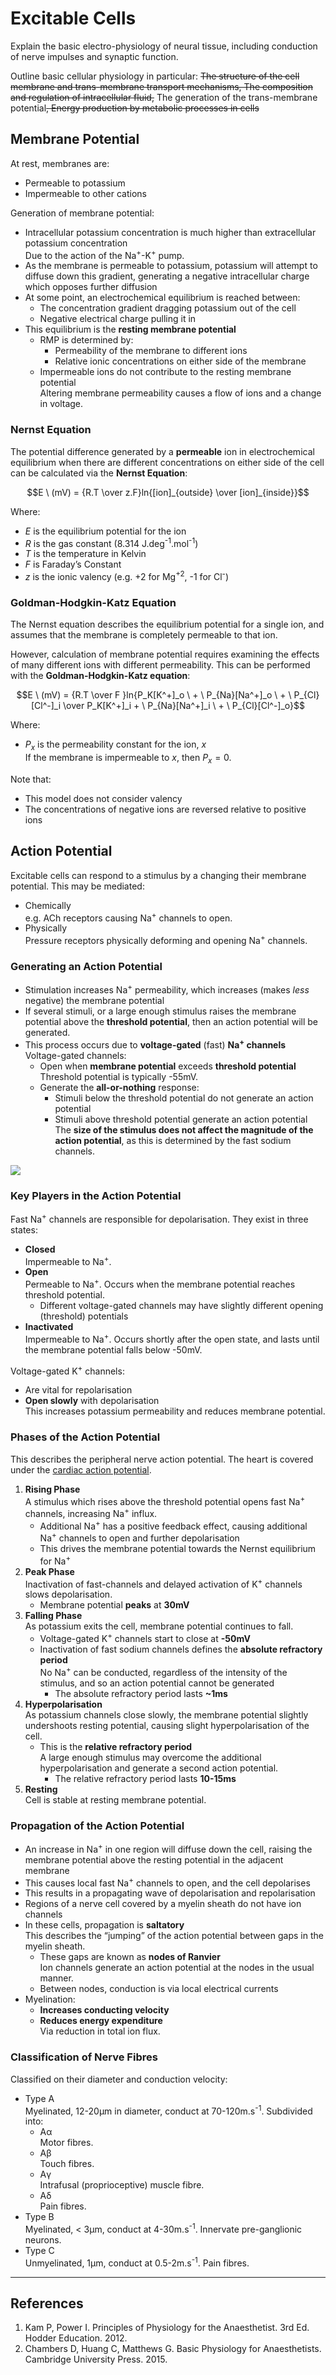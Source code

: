 # Excitable Cells

:::CICM
Explain the basic electro-physiology of neural tissue, including conduction of nerve impulses and synaptic function.
:::

:::ANZCA
Outline basic cellular physiology in particular: ~~The structure of the cell membrane and trans-membrane transport mechanisms, The composition and regulation of intracellular fluid,~~ The generation of the trans-membrane potential~~, Energy production by metabolic processes in cells~~
:::


## Membrane Potential

At rest, membranes are:

* Permeable to potassium
* Impermeable to other cations

Generation of membrane potential:

* Intracellular potassium concentration is much higher than extracellular potassium concentration\
Due to the action of the Na^+^-K^+^ pump.
* As the membrane is permeable to potassium, potassium will attempt to diffuse down this gradient, generating a negative intracellular charge which opposes further diffusion
* At some point, an electrochemical equilibrium is reached between:
    * The concentration gradient dragging potassium out of the cell
    * Negative electrical charge pulling it in
* This equilibrium is the **resting membrane potential**\
    * RMP is determined by:
        * Permeability of the membrane to different ions
        * Relative ionic concentrations on either side of the membrane
    * Impermeable ions do not contribute to the resting membrane potential\
    Altering membrane permeability causes a flow of ions and a change in voltage.


### Nernst Equation

The potential difference generated by a **permeable** ion in electrochemical equilibrium when there are different concentrations on either side of the cell can be calculated via the **Nernst Equation**:

$$E \ (mV) = {R.T \over z.F}ln{[ion]_{outside} \over [ion]_{inside}}$$

Where:

* $E$ is the equilibrium potential for the ion
* $R$ is the gas constant (8.314 J.deg^-1^.mol^-1^)
* $T$ is the temperature in Kelvin
* $F$ is Faraday's Constant
* $z$ is the ionic valency (e.g. +2 for Mg^+2^, -1 for Cl^-^)

### Goldman-Hodgkin-Katz Equation

The Nernst equation describes the equilibrium potential for a single ion, and assumes that the membrane is completely permeable to that ion.

However, calculation of membrane potential requires examining the effects of many different ions with different permeability. This can be performed with the **Goldman-Hodgkin-Katz equation**:

$$E \ (mV) = {R.T \over F }ln{P_K[K^+]_o \ + \ P_{Na}[Na^+]_o \ + \ P_{Cl}[Cl^-]_i \over P_K[K^+]_i + \ P_{Na}[Na^+]_i \ + \ P_{Cl}[Cl^-]_o}$$

Where:

* $P_x$ is the permeability constant for the ion, $x$\
If the membrane is impermeable to $x$, then $P_x = 0$.

Note that:

* This model does not consider valency
* The concentrations of negative ions are reversed relative to positive ions

## Action Potential{#ap}

Excitable cells can respond to a stimulus by a changing their membrane potential. This may be mediated:

* Chemically\
e.g. ACh receptors causing Na^+^ channels to open.
* Physically\
Pressure receptors physically deforming and opening Na^+^ channels.


### Generating an Action Potential

* Stimulation increases Na^+^ permeability, which increases (makes *less* negative) the membrane potential
* If several stimuli, or a large enough stimulus raises the membrane potential above the **threshold potential**, then an action potential will be generated.
* This process occurs due to **voltage-gated** (fast) **Na^+^ channels**\
Voltage-gated channels:
    * Open when **membrane potential** exceeds **threshold potential**\
    Threshold potential is typically -55mV.
    * Generate the **all-or-nothing** response:
        * Stimuli below the threshold potential do not generate an action potential
        * Stimuli above threshold potential generate an action potential\
        The **size of the stimulus does not affect the magnitude of the action potential**, as this is determined by the fast sodium channels.

<img src="/resources/action-potential.svg">


### Key Players in the Action Potential

Fast Na^+^ channels are responsible for depolarisation. They exist in three states:

* **Closed**\
Impermeable to Na^+^.
* **Open**\
Permeable to Na^+^. Occurs when the membrane potential reaches threshold potential.
    * Different voltage-gated channels may have slightly different opening (threshold) potentials\
* **Inactivated**\
Impermeable to Na^+^. Occurs shortly after the open state, and lasts until the membrane potential falls below -50mV.

Voltage-gated K^+^ channels:

* Are vital for repolarisation
* **Open slowly** with depolarisation\
This increases potassium permeability and reduces membrane potential.

### Phases of the Action Potential

This describes the peripheral nerve action potential. The heart is covered under the [cardiac action potential](cardiac_action_potential.md).

1. **Rising Phase**\
A stimulus which rises above the threshold potential opens fast Na^+^ channels, increasing Na^+^ influx.
    * Additional Na^+^ has a positive feedback effect, causing additional Na^+^ channels to open and further depolarisation
    * This drives the membrane potential towards the Nernst equilibrium for Na^+^
2. **Peak Phase**\
Inactivation of fast-channels and delayed activation of K^+^ channels slows depolarisation.
    * Membrane potential **peaks** at **30mV**
3. **Falling Phase**\
As potassium exits the cell, membrane potential continues to fall.
    * Voltage-gated K^+^ channels start to close at **-50mV**
    * Inactivation of fast sodium channels defines the **absolute refractory period**\
    No Na^+^ can be conducted, regardless of the intensity of the stimulus, and so an action potential cannot be generated
        * The absolute refractory period lasts **~1ms**
4. **Hyperpolarisation**\
As potassium channels close slowly, the membrane potential slightly undershoots resting potential, causing slight hyperpolarisation of the cell.
    * This is the **relative refractory period**\
    A large enough stimulus may overcome the additional hyperpolarisation and generate a second action potential.
        * The relative refractory period lasts **10-15ms**
5. **Resting**\
Cell is stable at resting membrane potential.


### Propagation of the Action Potential

* An increase in Na^+^ in one region will diffuse down the cell, raising the membrane potential above the resting potential in the adjacent membrane
* This causes local fast Na^+^ channels to open, and the cell depolarises
* This results in a propagating wave of depolarisation and repolarisation
* Regions of a nerve cell covered by a myelin sheath do not have ion channels
* In these cells, propagation is **saltatory**\
This describes the "jumping" of the action potential between gaps in the myelin sheath.
    * These gaps are known as **nodes of Ranvier**\
    Ion channels generate an action potential at the nodes in the usual manner.
    * Between nodes, conduction is via local electrical currents 
* Myelination:
    * **Increases conducting velocity**
    * **Reduces energy expenditure**\
    Via reduction in total ion flux.

### Classification of Nerve Fibres

Classified on their diameter and conduction velocity:

* Type A\
Myelinated, 12-20μm in diameter, conduct at 70-120m.s^-1^. Subdivided into:
    * Aα\
    Motor fibres.
    * Aβ\
    Touch fibres.
    * Aγ\
    Intrafusal (proprioceptive) muscle fibre.
    * Aδ\
    Pain fibres.
* Type B\
Myelinated, < 3μm, conduct at 4-30m.s^-1^. Innervate pre-ganglionic neurons.
* Type C\
Unmyelinated, 1μm, conduct at 0.5-2m.s^-1^. Pain fibres. 

---

## References

1. Kam P, Power I. Principles of Physiology for the Anaesthetist. 3rd Ed. Hodder Education. 2012.
2. Chambers D, Huang C, Matthews G. Basic Physiology for Anaesthetists. Cambridge University Press. 2015.

